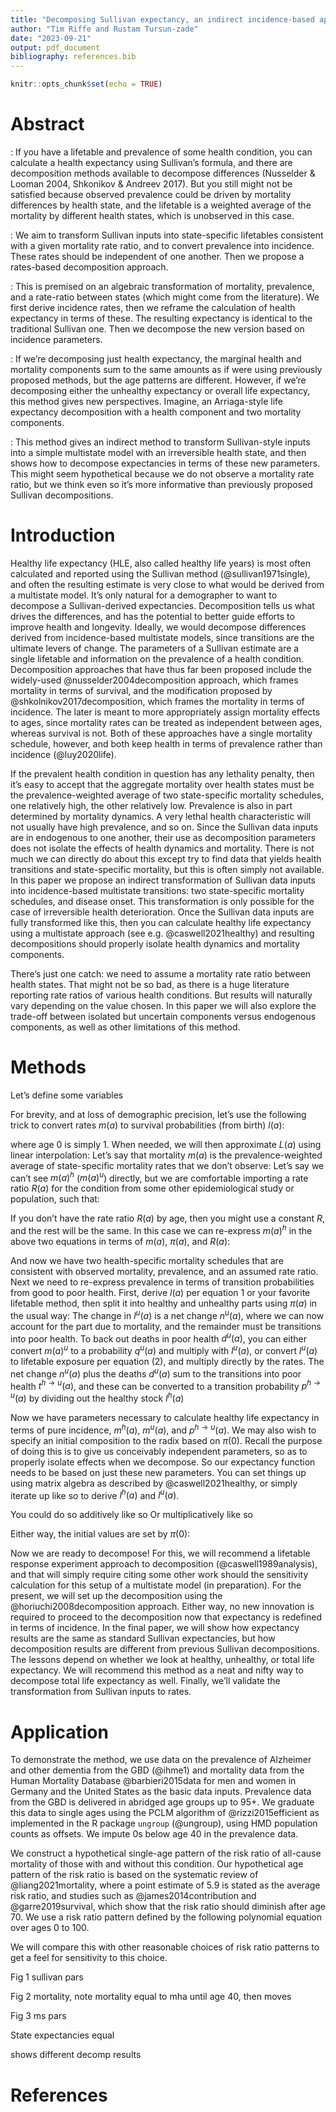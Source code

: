 ```yaml
---
title: "Decomposing Sullivan expectancy, an indirect incidence-based approach"
author: "Tim Riffe and Rustam Tursun-zade"
date: "2023-09-21"
output: pdf_document
bibliography: references.bib  
---
```


```r
knitr::opts_chunk$set(echo = TRUE)
```

# Abstract
\textbf{Background}: If you have a lifetable and prevalence of some health condition, you can calculate a health expectancy using Sullivan's formula, and there are decomposition methods available to decompose differences (Nusselder & Looman 2004, Shkonikov & Andreev 2017). But you still might not be satisfied because observed prevalence could be driven by mortality differences by health state, and the lifetable is a weighted average of the mortality by different health states, which is unobserved in this case. 

\textbf{Objectives}: We aim to transform Sullivan inputs into state-specific lifetables consistent with a given mortality rate ratio, and to convert prevalence into incidence. These rates should be independent of one another. Then we propose a rates-based decomposition approach.

\textbf{Methods}: This is premised on an algebraic transformation of mortality, prevalence, and a rate-ratio between states (which might come from the literature). We first derive incidence rates, then we reframe the calculation of health expectancy in terms of these. The resulting expectancy is identical to the traditional Sullivan one. Then we decompose the new version based on incidence parameters.

\textbf{Results}: If we're decomposing just health expectancy, the marginal health and mortality components sum to the same amounts as if were using previously proposed methods, but the age patterns are different. However, if we're decomposing either the unhealthy expectancy or overall life expectancy, this method gives new perspectives. Imagine, an Arriaga-style life expectancy decomposition with a health component and two mortality components.

\textbf{Conclusions}: This method gives an indirect method to transform Sullivan-style inputs into a simple multistate model with an irreversible health state, and then shows how to decompose expectancies in terms of these new parameters. This might seem hypothetical because we do not observe a mortality rate ratio, but we think even so it's more informative than previously proposed Sullivan decompositions.

# Introduction

Healthy life expectancy (HLE, also called healthy life years) is most often calculated and reported using the Sullivan method (@sullivan1971single), and often the resulting estimate is very close to what would be derived from a multistate model. It's only natural for a demographer to want to decompose a Sullivan-derived expectancies. Decomposition tells us what drives the differences, and has the potential to better guide efforts to improve health and longevity. Ideally, we would decompose differences derived from incidence-based multistate models, since transitions are the ultimate levers of change. The parameters of a Sullivan estimate are a single lifetable and information on the prevalence of a health condition. Decomposition approaches that have thus far been proposed include the widely-used @nusselder2004decomposition approach, which frames mortality in terms of survival, and the modification proposed by @shkolnikov2017decomposition, which frames the mortality in terms of incidence. The later is meant to more appropriately assign mortality effects to ages, since mortality rates can be treated as independent between ages, whereas survival is not. Both of these approaches have a single mortality schedule, however, and both keep health in terms of prevalence rather than incidence (@luy2020life).

If the prevalent health condition in question has any lethality penalty, then it's easy to accept that the aggregate mortality over health states must be the prevalence-weighted average of two state-specific mortality schedules, one relatively high, the other relatively low. Prevalence is also in part determined by mortality dynamics. A very lethal health characteristic will not usually have high prevalence, and so on. Since the Sullivan data inputs are in endogenous to one another, their use as decomposition parameters does not isolate the effects of health dynamics and mortality. There is not much we can directly do about this except try to find data that yields health transitions and state-specific mortality, but this is often simply not available. In this paper we propose an indirect transformation of Sullivan data inputs into incidence-based multistate transitions: two state-specific mortality schedules, and disease onset. This transformation is only possible for the case of irreversible health deterioration. Once the Sullivan data inputs are fully transformed like this, then you can calculate healthy life expectancy using a multistate approach (see e.g. @caswell2021healthy) and resulting decompositions should properly isolate health dynamics and mortality components.

There's just one catch: we need to assume a mortality rate ratio between health states. That might not be so bad, as there is a huge literature reporting rate ratios of various health conditions. But results will naturally vary depending on the value chosen. In this paper we will also explore the trade-off between isolated but uncertain components versus endogenous components, as well as other limitations of this method.

# Methods

Let's define some variables
\begin{description}
 \item{a} will index age, we assume discrete single ages through, please pardon the following notation which might seem continuous.
 \item{$m(a)$} observed all-cause aggregate mortality rates for age $a$. 
 \item{$q(a)$} conditional mortality probabilities derived from the mortality rates as $q(a) = 1 - e^{-m(a)}$
 \item{$l(a)$} lifetable survivorship
 \item{$L(a)$} lifetable exposure
 \item{$\pi(a)$} the prevalence of a health condition expressed as a probability
 \item{$R(a)$} the mortality rate ratio between health states. In practice we may or may not have this by age. We assume this.
 \item{$m^u(a)$and $m^h(a)$} the mortality rates of people with and without the health condition, respectively. We infer these.
 \item{$p^{h\rightarrow u}(a)$} transition probabilities from good to poor health. We infer this using some other intermediate steps described later.
\end{description}

For brevity, and at loss of demographic precision, let's use the following trick to convert rates $m(a)$ to survival probabilities (from birth) $l(a)$:

\begin{equation}
l(a+1) = e^{-\sum_{x=0}^{a} m(x)}
\end{equation}
where age 0 is simply 1. When needed, we will then approximate $L(a)$ using linear interpolation:
\begin{equation}
L(a) = \frac{l(a)+l(a+1)}{2}
\end{equation}
Let's say that mortality $m(a)$ is the prevalence-weighted average of state-specific mortality rates that we don't observe:
\begin{equation}
m(a) = (1-\pi(a))m^h(a) + \pi(a)m^u(a)
\end{equation}
Let's say we can't see $m(a)^h$ ($m(a)^u$) directly, but we are comfortable importing a rate ratio $R(a)$ for the condition from some other epidemiological study or population, such that:

\begin{equation}
m^u(a) = R(a)m^h(a)
\end{equation}

If you don't have the rate ratio $R(a)$ by age, then you might use a constant $R$, and the rest will be the same. In this case we can re-express $m(a)^h$ in the above two equations in terms of $m(a)$, $\pi(a)$, and $R(a)$:

\begin{equation}
m^h(a) = \frac{m(a)}{1-\pi(a) + \pi(a)R(a)}
\end{equation}
And now we have two health-specific mortality schedules that are consistent with observed mortality, prevalence, and an assumed rate ratio. Next we need to re-express prevalence in terms of transition probabilities from good to poor health.
First, derive $l(a)$ per equation 1 or your favorite lifetable method, then split it into healthy and unhealthy parts using $\pi(a)$ in the usual way:
\begin{equation}
\begin{aligned}
l^h(a) &= l(a) (1-\pi(a))\\
l^u(a) &= l(a) \pi(a)
\end{aligned}
\end{equation}
The change in $l^u(a)$ is a net change $n^u(a)$, where we can now account for the part due to mortality, and the remainder must be transitions into poor health. To back out deaths in poor health $d^u(a)$, you can either convert $m(a)^u$ to a probability $q^u(a)$ and multiply with $l^u(a)$, or convert $l^u(a)$ to lifetable exposure per equation (2), and multiply directly by the rates. The net change $n^u(a)$ plus the deaths $d^u(a)$ sum to the transitions into poor health $t^{h\rightarrow u}(a)$, and these can be converted to a transition probability $p^{h\rightarrow u}(a)$ by dividing out the healthy stock $l^h(a)$
\begin{equation}
\begin{aligned}
n^u(a) &= l^u(a+1) - l^u(a)\\
d^u(a) &= L^u(a) m^u(a)\\
t^{h\rightarrow u}(a) &= n^u(a) + d^u(a)\\
p^{h\rightarrow u}(a) &= \frac{t^{h\rightarrow u}(a) }{l^h(a)}
\end{aligned}
\end{equation}

Now we have parameters necessary to calculate healthy life expectancy in terms of pure incidence, $m^h(a)$, $m^u(a)$, and $p^{h\rightarrow u}(a)$. We may also wish to specify an initial composition to the radix based on $\pi(0)$. Recall the purpose of doing this is to give us conceivably independent parameters, so as to properly isolate effects when we decompose. So our expectancy function needs to be based on just these new parameters. You can set things up using matrix algebra as described by @caswell2021healthy, or simply iterate up like so to derive $l^h(a)$ and $l^u(a)$. 

You could do so additively like so
\begin{equation}
\begin{aligned}
l^h(a+1) &= l^h(a) - d^h(a) - t^{h\rightarrow u}(a) \\
l^u(a+1) &= l^u(a) - d^u(a) + t^{h\rightarrow u}(a)
\end{aligned}
\end{equation}
Or multiplicatively like so
\begin{equation}
\begin{aligned}
l^h(a+1) &= l^h(a)  \left(1 - q^h(a) - p^{h\rightarrow u}(a)\right) \\
l^u(a+1) &= l^u(a)  \left(1 - q^u(a)\right) + l^h(a) p^{h\rightarrow u}(a)
\end{aligned}
\end{equation}

Either way, the initial values are set by $\pi(0)$:
\begin{equation}
\begin{aligned}
l^h(0) &= 1-\pi(0) \\
l^u(0) &= \pi(0)
\end{aligned}
\end{equation}

Now we are ready to decompose! For this, we will recommend a lifetable response experiment approach to decomposition (@caswell1989analysis), and that will simply require citing some other work should the sensitivity calculation for this setup of a multistate model (in preparation). For the present, we will set up the decomposition using the @horiuchi2008decomposition approach. Either way, no new innovation is required to proceed to the decomposition now that expectancy is redefined in terms of incidence. In the final paper, we will show how expectancy results are the same as standard Sullivan expectancies, but how decomposition results are different from previous Sullivan decompositions. The lessons depend on whether we look at healthy, unhealthy, or total life expectancy. We will recommend this method as a neat and nifty way to decompose total life expectancy as well. Finally, we'll validate the transformation from Sullivan inputs to rates.

# Application

To demonstrate the method, we use data on the prevalence of Alzheimer and other dementia from the GBD (@ihme1) and mortality data from the Human Mortality Database @barbieri2015data for men and women in Germany and the United States as the basic data inputs. Prevalence data from the GBD is delivered in abridged age groups up to 95+. We graduate this data to single ages using the PCLM algorithm of @rizzi2015efficient as implemented in the R package `ungroup` (@ungroup), using HMD population counts as offsets. We impute 0s below age 40 in the prevalence data.

We construct a hypothetical single-age pattern of the risk ratio of all-cause mortality of those with and without this condition. Our hypothetical age pattern of the risk ratio is based on the systematic review of @liang2021mortality, where a point estimate of 5.9 is stated as the average risk ratio, and studies such as @james2014contribution and @garre2019survival, which show that the risk ratio should diminish after age 70. We use a risk ratio pattern defined by the following polynomial equation over ages 0 to 100.

\begin{equation}
R(a) = 7.964 + .01411  a -.0002017  a ^ 2 + -.000005974  a^3
\end{equation}

We will compare this with other reasonable choices of risk ratio patterns to get a feel for sensitivity to this choice.


Fig 1 sullivan pars

Fig 2 mortality, note mortality equal to mha until age 40, then moves

Fig 3 ms pars

State expectancies equal

shows different decomp results



# References


